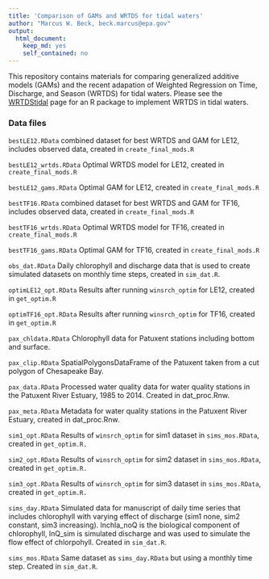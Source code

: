 ```yaml
---
title: 'Comparison of GAMs and WRTDS for tidal waters'
author: "Marcus W. Beck, beck.marcus@epa.gov"
output:
  html_document:
    keep_md: yes
    self_contained: no
---
```


This repository contains materials for comparing generalized additive models (GAMs) and the recent adapation of Weighted Regression on Time, Discharge, and Season (WRTDS) for tidal waters.  Please see the [WRTDStidal](https://github.com/fawda123/wtreg_for_estuaries) page for an R package to implement WRTDS in tidal waters.

### Data files

`bestLE12.RData` combined dataset for best WRTDS and GAM for LE12, includes observed data, created in `create_final_mods.R`

`bestLE12_wrtds.RData` Optimal WRTDS model for LE12, created in `create_final_mods.R`
 
`bestLE12_gams.RData` Optimal GAM for LE12, created in `create_final_mods.R`
 
`bestTF16.RData` combined dataset for best WRTDS and GAM for TF16, includes observed data, created in `create_final_mods.R`
 
`bestTF16_wrtds.RData` Optimal WRTDS model for TF16, created in `create_final_mods.R`

`bestTF16_gams.RData` Optimal GAM for TF16, created in `create_final_mods.R`

`obs_dat.RData` Daily chlorophyll and discharge data that is used to create simulated datasets on monthly time steps, created in `sim_dat.R`.

`optimLE12_opt.RData` Results after running `winsrch_optim` for LE12, created in `get_optim.R`

`optimTF16_opt.RData` Results after running `winsrch_optim` for TF16, created in `get_optim.R`

`pax_chldata.RData` Chlorophyll data for Patuxent stations including bottom and surface.

`pax_clip.RData` SpatialPolygonsDataFrame of the Patuxent taken from a cut polygon of Chesapeake Bay.

`pax_data.RData` Processed water quality data for water quality stations in the Patuxent River Estuary, 1985 to 2014.  Created in dat_proc.Rnw.

`pax_meta.RData` Metadata for water quality stations in the Patuxent River Estuary, created in dat_proc.Rnw.

`sim1_opt.RData` Results of `winsrch_optim` for sim1 dataset in `sims_mos.RData`, created in `get_optim.R.`

`sim2_opt.RData` Results of `winsrch_optim` for sim2 dataset in `sims_mos.RData`, created in `get_optim.R.`

`sim3_opt.RData` Results of `winsrch_optim` for sim3 dataset in `sims_mos.RData`, created in `get_optim.R.`

`sims_day.RData` Simulated data for manuscript of daily time series that includes chlorophyll with varying effect of discharge (sim1 none, sim2 constant, sim3 increasing).  lnchla_noQ is the biological component of chlorophyll, lnQ_sim is simulated discharge and was used to simulate the flow effect of chlorpohyll.  Created in `sim_dat.R`.

`sims_mos.RData` Same dataset as `sims_day.RData` but using a monthly time step.  Created in `sim_dat.R`.

